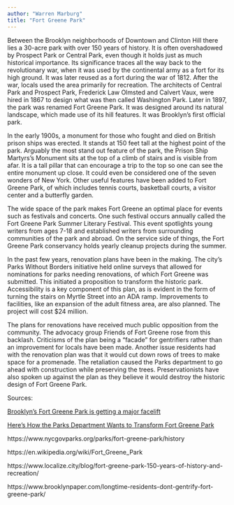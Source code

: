 ```yaml
---
author: "Warren Marburg"
title: "Fort Greene Park"
---
```


Between the Brooklyn neighborhoods of Downtown and Clinton Hill there lies a 30-acre park with over 150 years of history. It is often overshadowed by Prospect Park or Central Park, even though it holds just as much historical importance. Its significance traces all the way back to the revolutionary war, when it was used by the continental army as a fort for its high ground. It was later reused as a fort during the war of 1812. After the war, locals used the area primarily for recreation. The architects of Central Park and Prospect Park, Frederick Law Olmsted and Calvert Vaux, were hired in 1867 to design what was then called Washington Park. Later in 1897, the park was renamed Fort Greene Park. It was designed around its natural landscape, which made use of its hill features. It was Brooklyn’s first official park.

In the early 1900s, a monument for those who fought and died on British prison ships was erected. It stands at 150 feet tall at the highest point of the park. Arguably the most stand out feature of the park, the Prison Ship Martyrs’s Monument sits at the top of a climb of stairs and is visible from afar. It is a tall pillar that can encourage a trip to the top so one can see the entire monument up close. It could even be considered one of the seven wonders of New York. Other useful features have been added to Fort Greene Park, of which includes tennis courts, basketball courts, a visitor center and a butterfly garden.

The wide space of the park makes Fort Greene an optimal place for events such as festivals and concerts. One such festival occurs annually called the Fort Greene Park Summer Literary Festival. This event spotlights young writers from ages 7-18 and established writers from surrounding communities of the park and abroad. On the service side of things, the Fort Greene Park conservancy holds yearly cleanup projects during the summer.

In the past few years, renovation plans have been in the making. The city’s Parks Without Borders initiative held online surveys that allowed for nominations for parks needing renovations, of which Fort Greene was submitted. This initiated a proposition to transform the historic park. Accessibility is a key component of this plan, as is evident in the form of turning the stairs on Myrtle Street into an ADA ramp. Improvements to facilities, like an expansion of the adult fitness area, are also planned. The project will cost $24 million.

The plans for renovations have received much public opposition from the community. The advocacy group Friends of Fort Greene rose from this backlash. Criticisms of the plan being a “facade” for gentrifiers rather than an improvement for locals have been made. Another issue residents had with the renovation plan was that it would cut down rows of trees to make space for a promenade. The retaliation caused the Parks department to go ahead with construction while preserving the trees. Preservationists have also spoken up against the plan as they believe it would destroy the historic design of Fort Greene Park.

Sources:

[Brooklyn's Fort Greene Park is getting a major facelift](https://www.timeout.com/newyork/news/brooklyns-fort-greene-park-is-getting-a-major-facelift-041321#:~:text=NYC%20Parks%20just%20released%20a,wheelchair%20access%20and%20new%20sidewalks.)

[Here's How the Parks Department Wants to Transform Fort Greene Park](https://www.brownstoner.com/architecture/fort-greene-park-plans-design-renderings/)

https://www.nycgovparks.org/parks/fort-greene-park/history

https://en.wikipedia.org/wiki/Fort_Greene_Park

https://www.localize.city/blog/fort-greene-park-150-years-of-history-and-recreation/

https://www.brooklynpaper.com/longtime-residents-dont-gentrify-fort-greene-park/